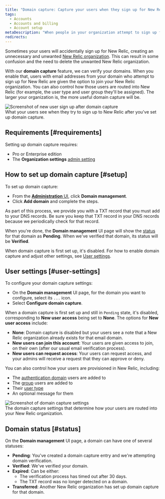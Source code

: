```yaml
---
title: "Domain capture: Capture your users when they sign up for New Relic"
tags:
  - Accounts
  - Accounts and billing
  - Account setup
metaDescription: "When people in your organization attempt to sign up for New Relic, you can use domain capture to control how they're routed into your account."
redirects:
---
```





Sometimes your users will accidentally sign up for New Relic, creating an unnecessary and unwanted [New Relic organization](/docs/accounts/accounts-billing/account-structure/new-relic-account-structure). This can result in some confusion and the need to delete the unwanted New Relic organization. 

With our **domain capture** feature, we can verify your domains. When you enable that, users with email addresses from your domain who attempt to sign up for New Relic are given the option to join your New Relic organization. You can also control how those users are routed into New Relic (for example, the user type and user group they'll be assigned). The larger your organization is, the more useful domain capture will be. 

<img title="Screenshot of new user sign up after domain capture" alt="Screenshot of new user sign up after domain capture" src={newUserLogin}/>
<figcaption>What your users see when they try to sign up to New Relic after you've set up domain capture.</figcaption>

## Requirements [#requirements]

Setting up domain capture requires:

* Pro or Enterprise edition
* The **Organization settings** [admin setting](/docs/accounts/accounts-billing/new-relic-one-user-management/user-management-concepts/#admin-settings)

## How to set up domain capture [#setup]

To set up domain capture: 

* From the [**Administration** UI](/docs/accounts/accounts-billing/new-relic-one-user-management/user-management-ui-and-tasks/#where), click **Domain management**. 
* Click **Add domain** and complete the steps. 

As part of this process, we provide you with a TXT record that you must add to your DNS records. Be sure you keep that TXT record in your DNS records because we periodically check for that record.  

When you're done, the **Domain management** UI page will show the [status](#status) for that domain as **Pending**. When we've verified that domain, its status will be **Verified**. 

When domain capture is first set up, it's disabled. For how to enable domain capture and adjust other settings, see [User settings](#user-settings).

## User settings [#user-settings]

To configure your domain capture settings: 

* On the **Domain management** UI page, for the domain you want to configure, select its `...` icon.
* Select **Configure domain capture**. 

When a domain capture is first set up and still in `Pending` state, it's disabled, corresponding to **New user access** being set to **None**. The options for **New user access** include: 

* **None**: Domain capture is disabled but your users see a note that a New Relic organization already exists for that email domain. 
* **New users can join this account**: Your users are given access to join, on their own (after our usual email verification process).
* **New users can request access**: Your users can request access, and your admins will receive a request that they can approve or deny. 

You can also control how your users are provisioned in New Relic, including: 

* The [authentication domain](/docs/accounts/accounts-billing/new-relic-one-user-management/authentication-domains-saml-sso-scim-more) users are added to 
* The [group](/docs/accounts/accounts-billing/new-relic-one-user-management/user-management-concepts#groups) users are added to
* Their [user type](/docs/accounts/accounts-billing/new-relic-one-user-management/user-type)
* An optional message for them

<img title="Screenshot of domain capture settings" alt="Screenshot of domain capture settings" src={settings}/>
<figcaption>The domain capture settings that determine how your users are routed into your New Relic organization.</figcaption>

## Domain status [#status]

On the **Domain management** UI page, a domain can have one of several statuses: 

* **Pending**: You've created a domain capture entry and we're attempting domain verification. 
* **Verified**: We've verified your domain. 
* **Expired**: Can be either: 
  * The verification process has timed out after 30 days.
  * The TXT record was no longer detected on a domain. 
* **Transferred**: Another New Relic organization has set up domain capture for that domain. 
